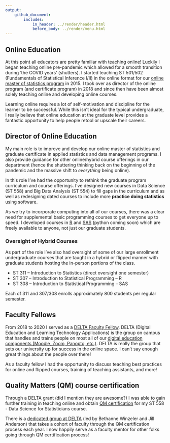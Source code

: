 ```yaml
---
output: 
    github_document:
        includes: 
            in_header: ../render/header.html
            before_body: ../render/menu.html
---
```


## Online Education

At this point all educators are pretty familiar with teaching online! Luckily I began teaching online pre-pandemic which allowed for a smooth transition during 'the COVID years' (shutters). I started teaching ST 501/502 (Fundamentals of Statistical Inference I/II) in the online format for our <a href = "https://statistics.sciences.ncsu.edu/graduate/online-programs/" target = "_blank">online master of statistics program</a> in 2015. I took over as director of the online program (and certificate program) in 2018 and since then have been almost solely teaching online and developing online courses.  

Learning online requires a lot of self-motivation and discipline for the learner to be successful. While this isn't ideal for the typical undergraduate, I really believe that online education at the graduate level provides a fantastic opportunity to help people retool or upscale their careers. 

## Director of Online Education

My main role is to improve and develop our online master of statistics and graduate certificate in applied statistics and data management programs. I also provide guidance for other online/hybrid course offerings in our department (hence the shuttering thinking back on the beginning of the pandemic and the massive shift to *everything* being online). 

In this role I’ve had the opportunity to rethink the graduate program curriculum and course offerings. I've designed new courses in Data Science (ST 558) and Big Data Analysis (ST 554) to fill gaps in the curriculum and as well as redesigning dated courses to include more **practice doing statistics** using software. 

As we try to incorporate computing into all of our courses, there was a clear need for supplemental basic programming courses to get everyone up to speed. I developed courses in [R](R.html) and [SAS](SAS.html) (python coming soon) which are freely available to anyone, not just our graduate students. 

### Oversight of Hybrid Courses

As part of the role I've also had oversight of some of our large enrollment undergraduate courses that are taught in a hybrid or flipped manner with graduate students hosting the in-person portions of the class.  

- ST 311 – Introduction to Statistics (direct oversight one semester) 
- ST 307 – Introduction to Statistical Programming – R 
- ST 308 – Introduction to Statistical Programming – SAS

Each of 311 and 307/308 enrolls approximately 800 students per regular semester. 

## Faculty Fellows

From 2018 to 2020 I served as a <a href = "https://delta.ncsu.edu/about-delta/meet-our-faculty-fellows/" target = "_blank">DELTA Faculty Fellow</a>.  DELTA (Digital Education and Learning Technology Applications) is the group on campus that handles and trains people on most all of our <a href = "https://ncsu.service-now.com/delta?id=delta_home" target = "_blank">digital education components (Moodle, Zoom, Panopto, etc.)</a>.  DELTA is really the group that sets our university up for success in the online space.  I can't say enough great things about the people over there! 

As a faculty fellow I had the opportunity to discuss teaching best practices for online and flipped courses, training of teaching assistants, and more!

## Quality Matters (QM) course certification  

Through a DELTA grant (did I mention they are awesome?) I was able to gain further training in teaching online and obtain <a href = "https://www.qualitymatters.org/" target = "_blank">QM certification</a> for my ST 558 - Data Science for Statisticians course. 

There is a <a href = "https://delta.ncsu.edu/course-planning/delta-grants/" target = "_blank">dedicated group at DELTA</a> (led by Bethanne Winzeler and Jill Anderson) that takes a cohort of faculty through the QM certification process each year. I now happily serve as a faculty mentor for other folks going through QM certification process!

